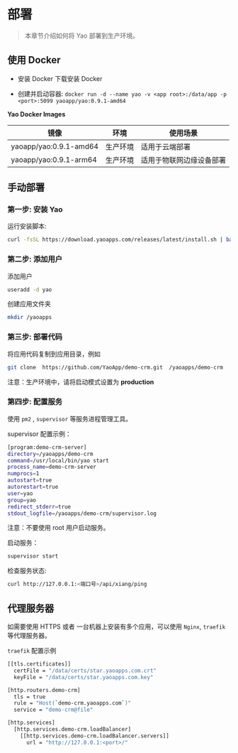 # 部署

<blockquote>本章节介绍如何将 Yao 部署到生产环境。</blockquote>

## 使用 Docker

- 安装 Docker 下载安装 Docker

- 创建并启动容器: `docker run -d --name yao -v <app root>:/data/app -p <port>:5099 yaoapp/yao:0.9.1-amd64`

**Yao Docker Images**

| 镜像                   | 环境     | 使用场景                 |
| ---------------------- | -------- | ------------------------ |
| yaoapp/yao:0.9.1-amd64 | 生产环境 | 适用于云端部署           |
| yaoapp/yao:0.9.1-arm64 | 生产环境 | 适用于物联网边缘设备部署 |

## 手动部署

### 第一步: 安装 Yao

运行安装脚本:

```bash
curl -fsSL https://download.yaoapps.com/releases/latest/install.sh | bash
```

### 第二步: 添加用户

添加用户

```bash
useradd -d yao
```

创建应用文件夹

```bash
mkdir /yaoapps
```

### 第三步: 部署代码

将应用代码复制到应用目录，例如

```bash
git clone  https://github.com/YaoApp/demo-crm.git  /yaoapps/demo-crm
```

<Notice type="warning">
  注意：生产环境中，请将启动模式设置为 <strong>production</strong>
</Notice>

### 第四步: 配置服务

使用 `pm2` , `supervisor` 等服务进程管理工具。

supervisor 配置示例：

```bash
[program:demo-crm-server]
directory=/yaoapps/demo-crm
command=/usr/local/bin/yao start
process_name=demo-crm-server
numprocs=1
autostart=true
autorestart=true
user=yao
group=yao
redirect_stderr=true
stdout_logfile=/yaoapps/demo-crm/supervisor.log

```

<Notice type="warning">注意：不要使用 root 用户启动服务。</Notice>

启动服务：

```bash
supervisor start
```

检查服务状态:

```bash
curl http://127.0.0.1:<端口号>/api/xiang/ping
```

## 代理服务器

如需要使用 HTTPS 或者 一台机器上安装有多个应用，可以使用 `Nginx`, `traefik` 等代理服务器。

`traefik` 配置示例

```bash
[[tls.certificates]]
  certFile = "/data/certs/star.yaoapps.com.crt"
  keyFile = "/data/certs/star.yaoapps.com.key"

[http.routers.demo-crm]
  tls = true
  rule = "Host(`demo-crm.yaoapps.com`)"
  service = "demo-crm@file"

[http.services]
  [http.services.demo-crm.loadBalancer]
    [[http.services.demo-crm.loadBalancer.servers]]
      url = "http://127.0.0.1:<port>/"

```

